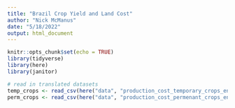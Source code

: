 ```yaml
---
title: "Brazil Crop Yield and Land Cost"
author: "Nick McManus"
date: "5/18/2022"
output: html_document
---
```


```r
knitr::opts_chunk$set(echo = TRUE)
library(tidyverse)
library(here)
library(janitor)
```


```r
# read in translated datasets
temp_crops <- read_csv(here("data", "production_cost_temporary_crops_eng_.csv"))
perm_crops <- read_csv(here("data", "production_cost_permenant_crops_eng.csv"))
```

